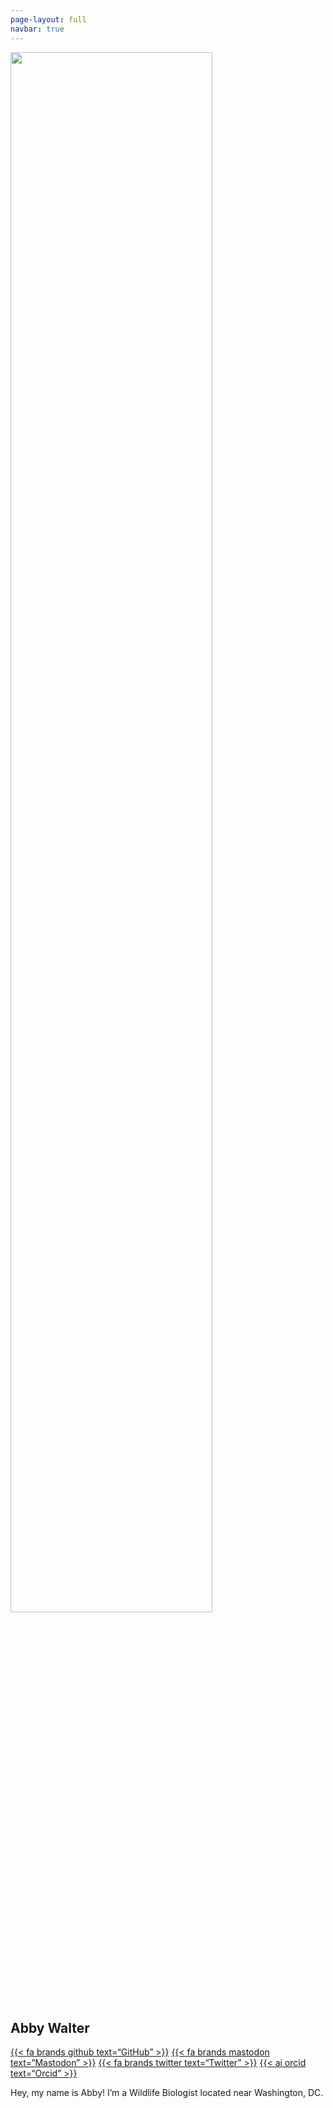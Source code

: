 ```yaml
---
page-layout: full
navbar: true
---
```


::: {.grid}

::: {.g-col-12 .g-col-md-6}

![](images/abbywalter.png){fig-alt="Photo of Abby on top of Mount Washington." fig-align="center" width=80%}

:::

::: {.g-col-12 .g-col-md-6}

# Abby Walter
[{{< fa brands github text="GitHub" >}}](http://github.com/lawalter) [{{< fa brands mastodon text="Mastodon" >}}](https://fosstodon.org/@abby) [{{< fa brands twitter text="Twitter" >}}](http://twitter.com/lawaltr) [<i class="bi bi-binoculars-fill"></i>](https://ebird.org/profile/MjgzMDYw/US) [{{< ai orcid text="Orcid" >}}](https://orcid.org/0000-0003-4017-5596) [<i class="bi bi-envelope-fill"></i>](mailto:lawalter@vcu.edu)

Hey, my name is Abby! I'm a Wildlife Biologist located near Washington, DC.

:::

:::
